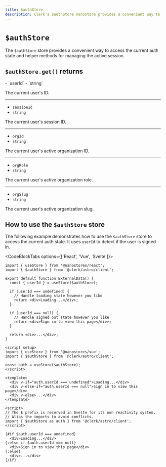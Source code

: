 ```yaml
---
title: $authStore
description: Clerk's $authStore nanostore provides a convenient way to access the current auth state and helper methods for managing the active session.
---
```


# `$authStore`

The `$authStore` store provides a convenient way to access the current auth state and helper methods for managing the active session.

## `$authStore.get()` returns

<Properties>
  - `userId`
  - `string`

  The current user's ID.

  ---

  - `sessionId`
  - `string`

  The current user's session ID.

  ---

  - `orgId`
  - `string`

  The current user's active organization ID.

  ---

  - `orgRole`
  - `string`

  The current user's active organization role.

  ---

  - `orgSlug`
  - `string`

  The current user's active organization slug.
</Properties>

## How to use the `$authStore` store

The following example demonstrates how to use the `$authStore` store to access the current auth state. It uses `userId` to detect if the user is signed in.

<CodeBlockTabs options={['React', 'Vue', 'Svelte']}>
  ```tsx {{ prettier: false, filename: 'components/external-data.tsx' }}
  import { useStore } from '@nanostores/react';
  import { $authStore } from '@clerk/astro/client';

  export default function ExternalData() {
    const { userId } = useStore($authStore);

    if (userId === undefined) {
      // Handle loading state however you like
      return <div>Loading...</div>;
    }

    if (userId === null) {
      // Handle signed out state however you like
      return <div>Sign in to view this page</div>;
    }

    return <div>...</div>;
  }
  ```

  ```vue {{ prettier: false, filename: 'components/external-data.vue' }}
  <script setup>
  import { useStore } from '@nanostores/vue';
  import { $authStore } from '@clerk/astro/client';

  const auth = useStore($authStore);
  </script>

  <template>
    <div v-if="auth.userId === undefined">Loading...</div>
    <div v-else-if="auth.userId === null">Sign in to view this page</div>
    <div v-else>...</div>
  </template>
  ```

  ```svelte {{ prettier: false, filename: 'components/external-data.svelte' }}
  <script>
  // The $ prefix is reserved in Svelte for its own reactivity system.
  // Alias the imports to avoid conflicts.
  import { $authStore as auth } from '@clerk/astro/client';
  </script>

  {#if $auth.userId === undefined}
    <div>Loading...</div>
  {:else if $auth.userId === null}
    <div>Sign in to view this page</div>
  {:else}
    <div>...</div>
  {/if}
  ```
</CodeBlockTabs>
